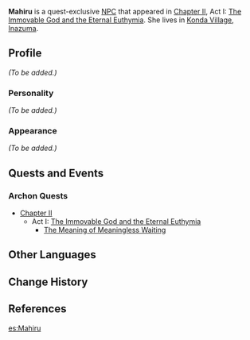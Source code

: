 {{Meta
<!-- REMOVE THIS TEMPLATE AFTER ADDING MISSING INFO -->
|missing_NPC_profile  = yes
}}
{{Character Infobox
|type             = Quest NPC
|image            = NPC Mahiru.png
|region           = Inazuma
|voiceEN          = [https://www.anneyatco.com/ Anne Yatco]<ref>Twitter: [https://twitter.com/annejyatco/status/1418017881388900357 EN VA Self Announcement]</ref>
}}
'''Mahiru''' is a quest-exclusive [[NPC]] that appeared in [[Chapter II]], Act I: [[The Immovable God and the Eternal Euthymia]]. She lives in [[Konda Village]], [[Inazuma]].

==Profile==
<!-- detailed story/lore information goes here -->
''(To be added.)''

===Personality===
''(To be added.)''

===Appearance===
''(To be added.)''

==Quests and Events==
===Archon Quests===
* [[Chapter II]]
** Act I: [[The Immovable God and the Eternal Euthymia]]
*** [[The Meaning of Meaningless Waiting]]

==Other Languages==
{{Other Languages
|default_hidden = 1
|en      = Mahiru
|zhs     = 真昼
|zhs_rm  = Zhēnzhòu
|zht     = 真晝
|zht_rm  = Zhēnzhòu
|ja      = 真昼
|ja_rm   = Mahiru
|ko      = 마히루
|ko_rm   = Mahiru
|es      = Mahiru
|fr      = Mahiru
|ru      = Махиру
|th      = Mahiru
|vi      = Mahiru
|de      = Mahiru
|id      = Mahiru
|pt      = Mahiru
}}

==Change History==
{{Change History|2.0}}

==References==
{{Reflist}}

[[es:Mahiru]]